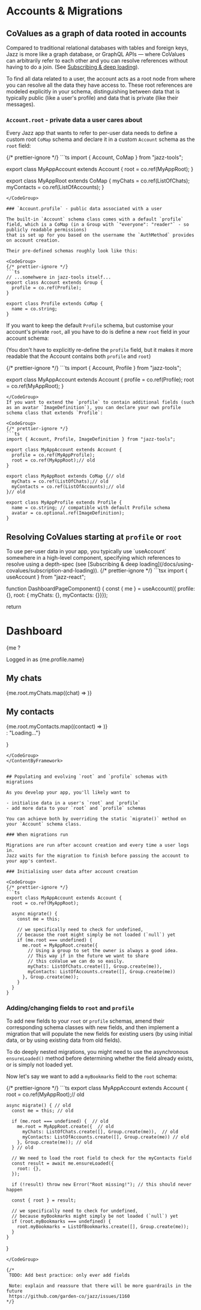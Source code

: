 

# Accounts & Migrations

## CoValues as a graph of data rooted in accounts

Compared to traditional relational databases with tables and foreign keys,
Jazz is more like a graph database, or GraphQL APIs &mdash;
where CoValues can arbitrarily refer to each other and you can resolve references without having to do a join.
(See [Subscribing & deep loading](/docs/using-covalues/subscription-and-loading)).

To find all data related to a user, the account acts as a root node from where you can resolve all the data they have access to.
These root references are modeled explicitly in your schema, distinguishing between data that is typically public
(like a user's profile) and data that is private (like their messages).

### `Account.root` - private data a user cares about

Every Jazz app that wants to refer to per-user data needs to define a custom root `CoMap` schema and declare it in a custom `Account` schema as the `root` field:

<CodeGroup>
{/* prettier-ignore */}
```ts
import { Account, CoMap } from "jazz-tools";

export class MyAppAccount extends Account {
  root = co.ref(MyAppRoot);
}

export class MyAppRoot extends CoMap {
  myChats = co.ref(ListOfChats);
  myContacts = co.ref(ListOfAccounts);
}
```
</CodeGroup>

### `Account.profile` - public data associated with a user

The built-in `Account` schema class comes with a default `profile` field, which is a CoMap (in a Group with `"everyone": "reader"` - so publicly readable permissions)
that is set up for you based on the username the `AuthMethod` provides on account creation.

Their pre-defined schemas roughly look like this:

<CodeGroup>
{/* prettier-ignore */}
```ts
// ...somehwere in jazz-tools itself...
export class Account extends Group {
  profile = co.ref(Profile);
}

export class Profile extends CoMap {
  name = co.string;
}
```
</CodeGroup>

If you want to keep the default `Profile` schema, but customise your account's private `root`, all you have to do is define a new `root` field in your account schema:

(You don't have to explicitly re-define the `profile` field, but it makes it more readable that the Account contains both `profile` and `root`)

<CodeGroup>
{/* prettier-ignore */}
```ts
import { Account, Profile } from "jazz-tools";

export class MyAppAccount extends Account {
  profile = co.ref(Profile);
  root = co.ref(MyAppRoot);
}
```
</CodeGroup>
If you want to extend the `profile` to contain additional fields (such as an avatar `ImageDefinition`), you can declare your own profile schema class that extends `Profile`:

<CodeGroup>
{/* prettier-ignore */}
```ts
import { Account, Profile, ImageDefinition } from "jazz-tools";

export class MyAppAccount extends Account {
  profile = co.ref(MyAppProfile);
  root = co.ref(MyAppRoot);// old
}

export class MyAppRoot extends CoMap {// old
  myChats = co.ref(ListOfChats);// old
  myContacts = co.ref(ListOfAccounts);// old
}// old

export class MyAppProfile extends Profile {
  name = co.string; // compatible with default Profile schema
  avatar = co.optional.ref(ImageDefinition);
}
```
</CodeGroup>

## Resolving CoValues starting at `profile` or `root`

<ContentByFramework framework="react">
To use per-user data in your app, you typically use `useAccount` somewhere in a high-level component, specifying which references to resolve using a depth-spec (see [Subscribing & deep loading](/docs/using-covalues/subscription-and-loading)).

<CodeGroup>
{/* prettier-ignore */}
```tsx
import { useAccount } from "jazz-react";

function DashboardPageComponent() {
  const { me } = useAccount({ profile: {}, root: { myChats: {}, myContacts: {}}});

  return <div>
    <h1>Dashboard</h1>
    {me ? <div>
      <p>Logged in as {me.profile.name}</p>
      <h2>My chats</h2>
      {me.root.myChats.map((chat) => <ChatPreview key={chat.id} chat={chat} />)}
      <h2>My contacts</h2>
      {me.root.myContacts.map((contact) => <ContactPreview key={contact.id} contact={contact} />)}
    </div> : "Loading..."}
  </div>
}

```
</CodeGroup>
</ContentByFramework>


## Populating and evolving `root` and `profile` schemas with migrations

As you develop your app, you'll likely want to

- initialise data in a user's `root` and `profile`
- add more data to your `root` and `profile` schemas

You can achieve both by overriding the static `migrate()` method on your `Account` schema class.

### When migrations run

Migrations are run after account creation and every time a user logs in.
Jazz waits for the migration to finish before passing the account to your app's context.

### Initialising user data after account creation

<CodeGroup>
{/* prettier-ignore */}
```ts
export class MyAppAccount extends Account {
  root = co.ref(MyAppRoot);

  async migrate() {
    const me = this;

    // we specifically need to check for undefined, 
    // because the root might simply be not loaded (`null`) yet
    if (me.root === undefined) {
      me.root = MyAppRoot.create({
        // Using a group to set the owner is always a good idea.
        // This way if in the future we want to share 
        // this coValue we can do so easily.
        myChats: ListOfChats.create([], Group.create(me)),
        myContacts: ListOfAccounts.create([], Group.create(me))
      }, Group.create(me));
    }
  }
}
```
</CodeGroup>

### Adding/changing fields to `root` and `profile`

To add new fields to your `root` or `profile` schemas, amend their corresponding schema classes with new fields,
and then implement a migration that will populate the new fields for existing users (by using initial data, or by using existing data from old fields).

To do deeply nested migrations, you might need to use the asynchronous `ensureLoaded()` method before determining whether the field already exists, or is simply not loaded yet.

Now let's say we want to add a `myBookmarks` field to the `root` schema:

<CodeGroup>
{/* prettier-ignore */}
```ts
export class MyAppAccount extends Account {
    root = co.ref(MyAppRoot);// old

    async migrate() { // old
      const me = this; // old

      if (me.root === undefined) {  // old
        me.root = MyAppRoot.create({  // old
          myChats: ListOfChats.create([], Group.create(me)),  // old
          myContacts: ListOfAccounts.create([], Group.create(me)) // old
        }, Group.create(me)); // old
      } // old

      // We need to load the root field to check for the myContacts field
      const result = await me.ensureLoaded({
        root: {},
      });

      if (!result) throw new Error("Root missing!"); // this should never happen

      const { root } = result;

      // we specifically need to check for undefined, 
      // because myBookmarks might simply be not loaded (`null`) yet 
      if (root.myBookmarks === undefined) {
        root.myBookmarks = ListOfBookmarks.create([], Group.create(me));
      }
    }
  }
```
</CodeGroup>

{/* 
 TODO: Add best practice: only ever add fields  

 Note: explain and reassure that there will be more guardrails in the future 
 https://github.com/garden-co/jazz/issues/1160
*/}
